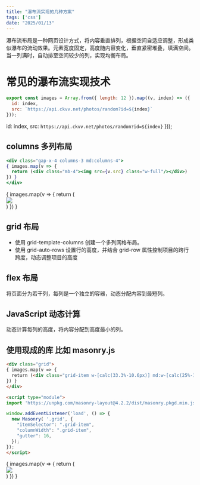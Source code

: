 ```yaml
---
title: "瀑布流实现的几种方案"
tags: ['css']
date: "2025/01/13"
---
```


瀑布流布局是一种网页设计方式，将内容垂直排列，根据空间自适应调整，形成类似瀑布的流动效果。元素宽度固定，高度随内容变化，垂直紧密堆叠，填满空间。当一列满时，自动排至空间较少的列，实现均衡布局。

# 常见的瀑布流实现技术

```jsx
export const images = Array.from({ length: 12 }).map((v, index) => ({
  id: index,
  src: `https://api.ckvv.net/photos/random?id=${index}`
}));
```

  id: index,
  src: `https://api.ckvv.net/photos/random?id=${index}`
}));

## columns 多列布局

```jsx
<div class="gap-x-4 columns-3 md:columns-4">
{ images.map(v => {
  return (<div class="mb-4"><img src={v.src} class="w-full"/></div>)
}) }
</div>
```

<div class="gap-x-4 columns-3 md:columns-4">
{ images.map(v => {
  return (<div class="mb-4"><img src={v.src} class="w-full"/></div>)
}) }
</div>

## grid 布局

+ 使用 grid-template-columns 创建一个多列网格布局。
+ 使用 grid-auto-rows 设置行的高度，并结合 grid-row 属性控制项目的跨行跨度，动态调整项目的高度

## flex 布局

将页面分为若干列，每列是一个独立的容器，动态分配内容到最短列。

## JavaScript 动态计算

动态计算每列的高度，将内容分配到高度最小的列。

## 使用现成的库 比如 masonry.js

```html
<div class="grid">
{ images.map(v => {
  return (<div class="grid-item w-[calc(33.3%-10.6px)] md:w-[calc(25%-12px)] h-max mb-4"><img src={v.src} class="w-full"/></div>)
}) }
</div>

<script type="module">
import 'https://unpkg.com/masonry-layout@4.2.2/dist/masonry.pkgd.min.js';

window.addEventListener('load', () => {
  new Masonry( '.grid', {
    "itemSelector": ".grid-item",
    "columnWidth": ".grid-item",
    "gutter": 16,
  });
});
</script>
```

<div class="grid">
{ images.map(v => {
  return (<div class="grid-item w-[calc(33%-10.6px)] md:w-[calc(25%-12px)] h-max mb-4"><img src={v.src} class="w-full"/></div>)
}) }
</div>

<script type="module">{`

window.addEventListener('load', () => {
  new Masonry( '.grid', {
    "itemSelector": ".grid-item",
    "columnWidth": ".grid-item",
    "gutter": 16,
  });
});
`}</script>

